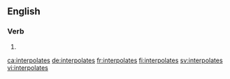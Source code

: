{{also|interpolâtes}}
==English==

===Verb===
{{head|en|verb form}}

# {{en-third-person singular of|interpolate}}

[[ca:interpolates]]
[[de:interpolates]]
[[fr:interpolates]]
[[fi:interpolates]]
[[sv:interpolates]]
[[vi:interpolates]]